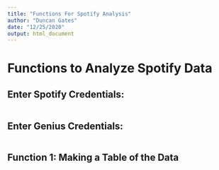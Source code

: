 ```yaml
---
title: "Functions For Spotify Analysis"
author: "Duncan Gates"
date: "12/25/2020"
output: html_document
---
```


# Functions to Analyze Spotify Data


## Enter Spotify Credentials:

```r

```

## Enter Genius Credentials:

```r

```


## Function 1: Making a Table of the Data

```r

```

